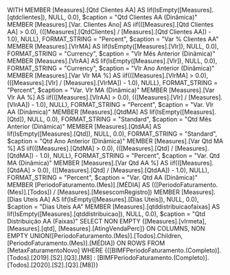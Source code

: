 WITH
MEMBER [Measures].[Qtd Clientes AA] AS
    Iif(IsEmpty([Measures].[qtdclientes]), NULL, 0.0), $caption = "Qtd Clientes AA (Dinâmica)"
MEMBER [Measures].[Var. Clientes Ano] AS
    iif(([Measures].[Qtd Clientes AA] > 0.0), (([Measures].[QtdClientes] / [Measures].[Qtd Clientes AA]) - 1.0), NULL), FORMAT_STRING = "Percent", $caption = "Var % Clientes AA"
MEMBER [Measures].[VlrMA] AS
    Iif(IsEmpty([Measures].[Vlr]), NULL, 0.0), FORMAT_STRING = "Currency", $caption = "Vlr Mês Anterior (Dinâmica)"
MEMBER [Measures].[VlrAA] AS
    Iif(IsEmpty([Measures].[Vlr]), NULL, 0.0), FORMAT_STRING = "Currency", $caption = "Vlr Ano Anterior (Dinâmica)"
MEMBER [Measures].[Var Vlr MA %] AS
    iif(([Measures].[VlrMA] > 0.0), (([Measures].[Vlr] / [Measures].[VlrMA]) - 1.0), NULL), FORMAT_STRING = "Percent", $caption = "Var. Vlr MA (Dinâmica)"
MEMBER [Measures].[Var Vlr AA %] AS
    iif(([Measures].[VlrAA] > 0.0), (([Measures].[Vlr] / [Measures].[VlrAA]) - 1.0), NULL), FORMAT_STRING = "Percent", $caption = "Var. Vlr AA (Dinâmica)"
MEMBER [Measures].[QtdMA] AS
    Iif(IsEmpty([Measures].[Qtd]), NULL, 0.0), FORMAT_STRING = "Standard", $caption = "Qtd Mês Anterior (Dinâmica)"
MEMBER [Measures].[QtdAA] AS
    Iif(IsEmpty([Measures].[Qtd]), NULL, 0.0), FORMAT_STRING = "Standard", $caption = "Qtd Ano Anterior (Dinâmica)"
MEMBER [Measures].[Var Qtd MA %] AS
    iif(([Measures].[QtdMA] > 0.0), (([Measures].[Qtd] / [Measures].[QtdMA]) - 1.0), NULL), FORMAT_STRING = "Percent", $caption = "Var. Qtd MA (Dinâmica)"
MEMBER [Measures].[Var Qtd AA %] AS
    iif(([Measures].[QtdAA] > 0.0), (([Measures].[Qtd] / [Measures].[QtdAA]) - 1.0), NULL), FORMAT_STRING = "Percent", $caption = "Var. Qtd AA (Dinâmica)"
MEMBER [PeriodoFaturamento.(Mes)].[MÉDIA] AS
    (([PeriodoFaturamento.(Mes)].[Todos]) / [Measures].[MesescomRegistro])
MEMBER [Measures].[Dias Uteis AA] AS
    Iif(IsEmpty([Measures].[Dias Uteis]), NULL, 0.0), $caption = "Dias Uteis AA"
MEMBER [Measures].[qtddistribuicaofaixas] AS
    Iif(IsEmpty([Measures].[qtddistribuicao]), NULL, 0.0), $caption = "Qtd Distribuição AA (Faixas)"
SELECT
NON EMPTY {[Measures].[vlrmeta], [Measures].[qtd], [Measures].[AtingVendaPerc]} ON COLUMNS,
NON EMPTY UNION([PeriodoFaturamento.(Mes)].[Todos].Children, [PeriodoFaturamento.(Mes)].[MÉDIA]) ON ROWS
FROM [MetaxFaturamentoNovo]
WHERE {([BIMFPeriodoFaturamento.(Completo)].[Todos].[2019].[S2].[Q3].[M8] : [BIMFPeriodoFaturamento.(Completo)].[Todos].[2020].[S2].[Q3].[M8])}